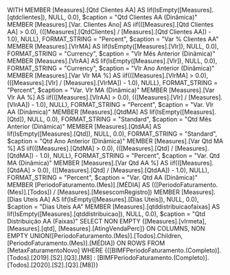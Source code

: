 WITH
MEMBER [Measures].[Qtd Clientes AA] AS
    Iif(IsEmpty([Measures].[qtdclientes]), NULL, 0.0), $caption = "Qtd Clientes AA (Dinâmica)"
MEMBER [Measures].[Var. Clientes Ano] AS
    iif(([Measures].[Qtd Clientes AA] > 0.0), (([Measures].[QtdClientes] / [Measures].[Qtd Clientes AA]) - 1.0), NULL), FORMAT_STRING = "Percent", $caption = "Var % Clientes AA"
MEMBER [Measures].[VlrMA] AS
    Iif(IsEmpty([Measures].[Vlr]), NULL, 0.0), FORMAT_STRING = "Currency", $caption = "Vlr Mês Anterior (Dinâmica)"
MEMBER [Measures].[VlrAA] AS
    Iif(IsEmpty([Measures].[Vlr]), NULL, 0.0), FORMAT_STRING = "Currency", $caption = "Vlr Ano Anterior (Dinâmica)"
MEMBER [Measures].[Var Vlr MA %] AS
    iif(([Measures].[VlrMA] > 0.0), (([Measures].[Vlr] / [Measures].[VlrMA]) - 1.0), NULL), FORMAT_STRING = "Percent", $caption = "Var. Vlr MA (Dinâmica)"
MEMBER [Measures].[Var Vlr AA %] AS
    iif(([Measures].[VlrAA] > 0.0), (([Measures].[Vlr] / [Measures].[VlrAA]) - 1.0), NULL), FORMAT_STRING = "Percent", $caption = "Var. Vlr AA (Dinâmica)"
MEMBER [Measures].[QtdMA] AS
    Iif(IsEmpty([Measures].[Qtd]), NULL, 0.0), FORMAT_STRING = "Standard", $caption = "Qtd Mês Anterior (Dinâmica)"
MEMBER [Measures].[QtdAA] AS
    Iif(IsEmpty([Measures].[Qtd]), NULL, 0.0), FORMAT_STRING = "Standard", $caption = "Qtd Ano Anterior (Dinâmica)"
MEMBER [Measures].[Var Qtd MA %] AS
    iif(([Measures].[QtdMA] > 0.0), (([Measures].[Qtd] / [Measures].[QtdMA]) - 1.0), NULL), FORMAT_STRING = "Percent", $caption = "Var. Qtd MA (Dinâmica)"
MEMBER [Measures].[Var Qtd AA %] AS
    iif(([Measures].[QtdAA] > 0.0), (([Measures].[Qtd] / [Measures].[QtdAA]) - 1.0), NULL), FORMAT_STRING = "Percent", $caption = "Var. Qtd AA (Dinâmica)"
MEMBER [PeriodoFaturamento.(Mes)].[MÉDIA] AS
    (([PeriodoFaturamento.(Mes)].[Todos]) / [Measures].[MesescomRegistro])
MEMBER [Measures].[Dias Uteis AA] AS
    Iif(IsEmpty([Measures].[Dias Uteis]), NULL, 0.0), $caption = "Dias Uteis AA"
MEMBER [Measures].[qtddistribuicaofaixas] AS
    Iif(IsEmpty([Measures].[qtddistribuicao]), NULL, 0.0), $caption = "Qtd Distribuição AA (Faixas)"
SELECT
NON EMPTY {[Measures].[vlrmeta], [Measures].[qtd], [Measures].[AtingVendaPerc]} ON COLUMNS,
NON EMPTY UNION([PeriodoFaturamento.(Mes)].[Todos].Children, [PeriodoFaturamento.(Mes)].[MÉDIA]) ON ROWS
FROM [MetaxFaturamentoNovo]
WHERE {([BIMFPeriodoFaturamento.(Completo)].[Todos].[2019].[S2].[Q3].[M8] : [BIMFPeriodoFaturamento.(Completo)].[Todos].[2020].[S2].[Q3].[M8])}